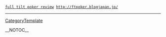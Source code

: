  <a href="http://ftpoker.blogjapan.jp/">full tilt poker review</a> http://ftpoker.blogjapan.jp/
----
[[CategoryTemplate]]

__NOTOC__